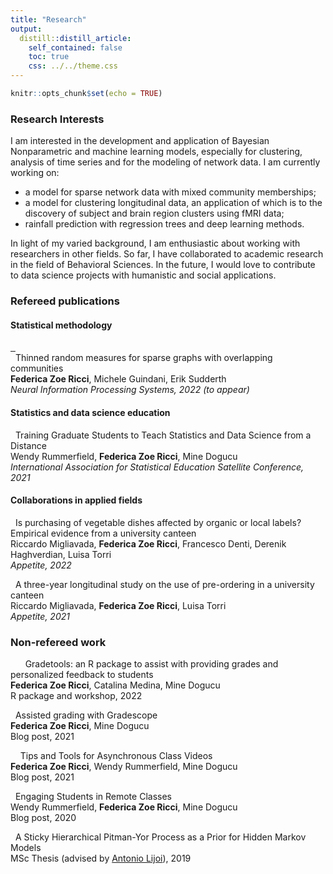 ```yaml
---
title: "Research"
output:
  distill::distill_article:
    self_contained: false
    toc: true
    css: ../../theme.css
---
```


```r
knitr::opts_chunk$set(echo = TRUE)
```

### Research Interests


<p> I am interested in the development and application of Bayesian Nonparametric and machine learning models, especially for clustering, analysis of time series and for the modeling of network data. I am currently working on:
<ul>
<li> a model for sparse network data with mixed community memberships; </li>
<li> a model for clustering longitudinal data, an application of which is to the discovery of subject and brain region clusters using fMRI data; </li>
<li> rainfall prediction with regression trees and deep learning methods. </li>
</ul>
</p>

<p> In light of my varied background, I am enthusiastic about working with researchers in other fields. So far, I have collaborated to academic research in the field of Behavioral Sciences. In the future, I would love to contribute to data science projects with humanistic and social applications.</p>

### Refereed publications

#### Statistical methodology

<p> 
  <a href="https://www.ics.uci.edu/~sudderth/papers/neurips22thinnedSparseGraphs.pdf" target="_blank" title="Paper"> 
    <i class='fa fa-file-alt'></i> &nbsp; 
  </a> &nbsp; 
  <a href="https://drive.google.com/file/d/1AYpYQldhowA2ufsABTdaqjxY2NAOEysp/view?usp=sharing" target="_blank" title="Slides"> 
    <i class="fa fa-desktop"></i> 
  </a> &nbsp; 
  <a href="https://drive.google.com/file/d/1qxl88y9D5Zi0tq3gkmXfHz44VnHaSWct/view?usp=sharing" target="_blank" title="Poster"> 
    <i class="fa fa-thumbtack"></i> 
  <a href="https://neurips.cc/virtual/2022/poster/52902" target="_blank" title="5-min Talk"> <i class='fa fa-video'></i></a>  &nbsp;     
  </a> &nbsp; Thinned random measures for sparse graphs with overlapping communities
  <br>
  **Federica Zoe Ricci**, Michele Guindani, Erik Sudderth
  <br>
  _Neural Information Processing Systems, 2022 (to appear)_
</p> 

#### Statistics and data science education

<p> 
  <a href="https://iase-web.org/documents/papers/sat2021/IASE2021%20Satellite%20116_RUMMERFIELD.pdf?1649974209" target="_blank" title="Paper"> <i class='fa fa-file-alt'></i> </a> &nbsp; 
  Training Graduate Students to Teach Statistics and Data Science from a Distance
  <br>
  Wendy Rummerfield, **Federica Zoe Ricci**, Mine Dogucu
  <br>
   _International Association for Statistical Education Satellite Conference, 2021_
</p> 

#### Collaborations in applied fields

<p> 
  <a href="https://www.sciencedirect.com/science/article/abs/pii/S0195666322000861" target="_blank" title="Paper"> <i class='fa fa-file-alt'></i> </a>  &nbsp; 
  Is purchasing of vegetable dishes affected by organic or local labels? Empirical evidence from a university canteen
  <br>
  Riccardo Migliavada, **Federica Zoe Ricci**, Francesco Denti, Derenik Haghverdian, Luisa Torri
  <br>
   _Appetite, 2022_
</p> 
 
 
<p> 
  <a href="https://www.sciencedirect.com/science/article/pii/S0195666321001100?casa_token=iul1lGSFkBkAAAAA:Pq3OHZh5qvbIAjUzCKffo4jUq1G6TVwwWovyr8I8EX4qi22Zo4-bIoOaKACHWgF5feuLRZXX" target="_blank" title="Paper"> <i class='fa fa-file-alt'></i></a>  &nbsp; 
  A three-year longitudinal study on the use of pre-ordering in a university canteen
  <br>
  Riccardo Migliavada, **Federica Zoe Ricci**, Luisa Torri
  <br>
   _Appetite, 2021_
</p> 

###  Non-refereed work


<p> 
  <a href="https://github.com/federicazoe/gradetools" target="_blank" title="Code"> <i class='fa fa-code'></i></a>  &nbsp; 
  <a href="https://federicazoe.github.io/gradetools/" target="_blank" title="Website"> <i class='fa fa-globe'></i></a>  &nbsp; 
  <a href="https://www.youtube.com/watch?v=ECI4CzkUqak" target="_blank" title="Workshop"> <i class='fa fa-video'></i></a>  &nbsp; 
  Gradetools: an R package to assist with providing grades and personalized feedback to students 
  <br>
  **Federica Zoe Ricci**, Catalina Medina, Mine Dogucu
  <br>
   R package and workshop, 2022
</p>


<p> 
  <a href="https://www.datapedagogy.com/posts/2021-08-12-assisted-grading-with-gradescope/" target="_blank" title="Blog post"> <i class='fa fa-rss'></i></a>  &nbsp; 
  Assisted grading with Gradescope
  <br>
  **Federica Zoe Ricci**, Mine Dogucu
  <br>
   Blog post, 2021
</p> 

<p> 
  <a href="https://www.datapedagogy.com/posts/2021-01-08-video-production-tips/" target="_blank" title="Blog post"> <i class='fa fa-rss'></i></a>  &nbsp; 
  <a href="https://www.datapedagogy.com/posts/2021-01-08-video-production-tips/" target="_blank" title="Blog post"> <i class='fa fa-video'></i></a>  &nbsp; Tips and Tools for Asynchronous Class Videos
  <br>
  **Federica Zoe Ricci**, Wendy Rummerfield, Mine Dogucu
  <br>
   Blog post, 2021
</p> 

<p> 
  <a href="https://www.datapedagogy.com/posts/2020-09-10-student-engagement-remote/" target="_blank" title="Blog post"> <i class='fa fa-rss'></i></a>  &nbsp; 
  Engaging Students in Remote Classes
  <br>
  Wendy Rummerfield, **Federica Zoe Ricci**, Mine Dogucu
  <br>
   Blog post, 2020
</p> 

<p> 
  <a href="https://drive.google.com/file/d/17KeGEcfSOPOjSyanZd5gefbXjyU-Z9PL/view?usp=share_link" target="_blank" title="MSc Thesis"> <i class='fa fa-pen-nib'></i></a>  &nbsp;
 A Sticky Hierarchical Pitman-Yor Process as a Prior for Hidden Markov Models
  <br>
 MSc Thesis (advised by <a href='http://mypage.unibocconi.it/antoniolijoi/' target="_blank">Antonio Lijoi</a>), 2019
</p> 




